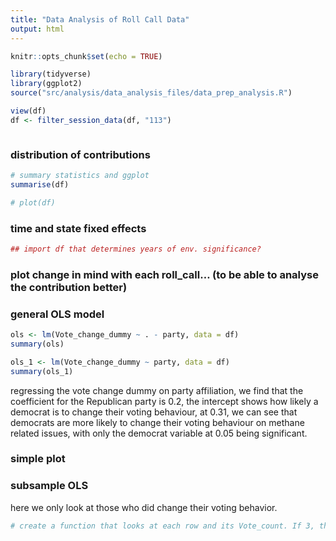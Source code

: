 ```yaml
---
title: "Data Analysis of Roll Call Data"
output: html
---
```


```r
knitr::opts_chunk$set(echo = TRUE)
```

```r
library(tidyverse)
library(ggplot2)
source("src/analysis/data_analysis_files/data_prep_analysis.R")

view(df)
df <- filter_session_data(df, "113")



```

### distribution of contributions 
```r
# summary statistics and ggplot
summarise(df)

# plot(df)

```



### time and state fixed effects 
```r
## import df that determines years of env. significance?

```

### plot change in mind with each roll_call... (to be able to analyse the contribution better)

### general OLS model
```r
ols <- lm(Vote_change_dummy ~ . - party, data = df)
summary(ols)
```

 ```r
ols_1 <- lm(Vote_change_dummy ~ party, data = df)
summary(ols_1)
```

regressing the vote change dummy on party affiliation, we find that the coefficient for the Republican party is 0.2, the intercept shows how likely a democrat is to change their voting behaviour, at 0.31, we can see that democrats are more likely to change their voting behaviour on methane related issues, with only the democrat variable at 0.05 being significant.

### simple plot 

### subsample OLS 
here we only look at those who did change their voting behavior.
```r
# create a function that looks at each row and its Vote_count. If 3, then compares 3 observations (Vote.114, Vote.115 and Vote.116) -> do the values change? if yes, where? -> if 2 ->
```


